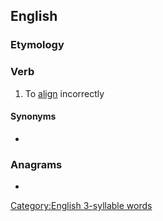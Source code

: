 ==English==

===Etymology===
{{prefix|mis|align|lang=en}}

===Verb===
{{en-verb}}

# To [[align]] incorrectly

====Synonyms====
* {{l|en|dealign}}

===Anagrams===
* {{anagrams|en|a=agiilmns|mailings|smailing}}

[[Category:English 3-syllable words]]